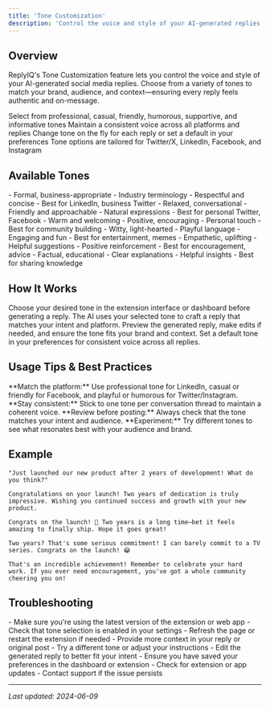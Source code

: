```yaml
---
title: 'Tone Customization'
description: 'Control the voice and style of your AI-generated replies with flexible tone options'
---
```


## Overview

ReplyIQ's Tone Customization feature lets you control the voice and style of your AI-generated social media replies. Choose from a variety of tones to match your brand, audience, and context—ensuring every reply feels authentic and on-message.

<CardGroup cols={2}>
  <Card title="Multiple Tones" icon="palette">
    Select from professional, casual, friendly, humorous, supportive, and informative tones
  </Card>
  <Card title="Brand Consistency" icon="star">
    Maintain a consistent voice across all platforms and replies
  </Card>
  <Card title="Easy Switching" icon="toggle-on">
    Change tone on the fly for each reply or set a default in your preferences
  </Card>
  <Card title="Platform Optimization" icon="target">
    Tone options are tailored for Twitter/X, LinkedIn, Facebook, and Instagram
  </Card>
</CardGroup>

## Available Tones

<CardGroup cols={3}>
  <Card title="Professional" icon="briefcase">
    - Formal, business-appropriate
    - Industry terminology
    - Respectful and concise
    - Best for LinkedIn, business Twitter
  </Card>
  <Card title="Casual" icon="coffee">
    - Relaxed, conversational
    - Friendly and approachable
    - Natural expressions
    - Best for personal Twitter, Facebook
  </Card>
  <Card title="Friendly" icon="heart">
    - Warm and welcoming
    - Positive, encouraging
    - Personal touch
    - Best for community building
  </Card>
  <Card title="Humorous" icon="face-laugh">
    - Witty, light-hearted
    - Playful language
    - Engaging and fun
    - Best for entertainment, memes
  </Card>
  <Card title="Supportive" icon="hands-helping">
    - Empathetic, uplifting
    - Helpful suggestions
    - Positive reinforcement
    - Best for encouragement, advice
  </Card>
  <Card title="Informative" icon="info-circle">
    - Factual, educational
    - Clear explanations
    - Helpful insights
    - Best for sharing knowledge
  </Card>
</CardGroup>

## How It Works

<Steps>
  <Step title="Select Tone">
    Choose your desired tone in the extension interface or dashboard before generating a reply.
  </Step>
  <Step title="AI Generation">
    The AI uses your selected tone to craft a reply that matches your intent and platform.
  </Step>
  <Step title="Review & Edit">
    Preview the generated reply, make edits if needed, and ensure the tone fits your brand and context.
  </Step>
  <Step title="Set Defaults (Optional)">
    Set a default tone in your preferences for consistent voice across all replies.
  </Step>
</Steps>

## Usage Tips & Best Practices

<Tip>
  **Match the platform:** Use professional tone for LinkedIn, casual or friendly for Facebook, and playful or humorous for Twitter/Instagram.
</Tip>
<Tip>
  **Stay consistent:** Stick to one tone per conversation thread to maintain a coherent voice.
</Tip>
<Tip>
  **Review before posting:** Always check that the tone matches your intent and audience.
</Tip>
<Tip>
  **Experiment:** Try different tones to see what resonates best with your audience and brand.
</Tip>

## Example

<CodeGroup>

```text Original Post
"Just launched our new product after 2 years of development! What do you think?"
```

```text Professional Reply
Congratulations on your launch! Two years of dedication is truly impressive. Wishing you continued success and growth with your new product.
```

```text Casual Reply
Congrats on the launch! 🚀 Two years is a long time—bet it feels amazing to finally ship. Hope it goes great!
```

```text Humorous Reply
Two years? That's some serious commitment! I can barely commit to a TV series. Congrats on the launch! 😂
```

```text Supportive Reply
That's an incredible achievement! Remember to celebrate your hard work. If you ever need encouragement, you've got a whole community cheering you on!
```

</CodeGroup>

## Troubleshooting

<AccordionGroup>
  <Accordion title="Can't Change Tone">
    - Make sure you're using the latest version of the extension or web app
    - Check that tone selection is enabled in your settings
    - Refresh the page or restart the extension if needed
  </Accordion>
  <Accordion title="Tone Doesn't Match Output">
    - Provide more context in your reply or original post
    - Try a different tone or adjust your instructions
    - Edit the generated reply to better fit your intent
  </Accordion>
  <Accordion title="Default Tone Not Saving">
    - Ensure you have saved your preferences in the dashboard or extension
    - Check for extension or app updates
    - Contact support if the issue persists
  </Accordion>
</AccordionGroup>

---

_Last updated: 2024-06-09_ 